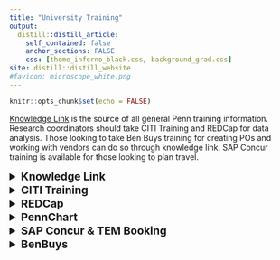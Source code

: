 ```yaml
---
title: "University Training"
output:
  distill::distill_article:
    self_contained: false
    anchor_sections: FALSE
    css: [theme_inferno_black.css, background_grad.css]
site: distill::distill_website
#favicon: microscope_white.png
---
```


```r

knitr::opts_chunk$set(echo = FALSE)

```
  
[Knowledge Link](https://knowledgelink.upenn.edu/) is the source of all general Penn training information. Research coordinators should take CITI Training and REDCap for data analysis. Those looking to take Ben Buys training for creating POs and working with vendors can do so through knowledge link. SAP Concur training is available for those looking to plan travel.  

<details>
<summary style='font-size:1.2rem'> **Knowledge Link** </summary>   
[Knowledge Link](https://knowledgelink.upenn.edu/) is the source of all general Penn training information. Please note not all trainings are necessary for every employee. Annual Penn Profiler assessment will determine your training needs. Speak to your supervisor if you are unsure about any training. HR will also discuss training information and send you automatic updates of required trainings. Some of the Penn-required trainings for new employees:

- Welcome to the Perelman School of Medicine!  
- Protecting Patient Information (HIPAA)  
- Penn Profiler Training Assessment – UNIV  
- Prevention of COVID-19 Transmission In Penn Research Labs-EHRS 
[eLearning] Unconscious Bias for Faculty, Staff, and Students  
- Getting to Penn  
- Safety & Security 
- Penn Medicine Academic Computing Services (PMACS)  
- History & Structure of PSOM 
- Medical Education at PSOM 
- Inclusion & Diversity  
- Perelman School of Medicine New Staff Orientation (For staff)  
- [PennChart Training for Researchers](https://www.med.upenn.edu/ocr/training-and-resources.html) 
- CITI Training - Human Subjects  
</details>


<details>
<summary style='font-size:1.2rem'> **CITI Training** </summary> 
If you are interested in taking the CITI courses, follow the steps on the pdf linked here to set up training for the first time: [Assigning CITI Training PDF](https://acrobat.adobe.com/link/review?uri=urn:aaid:scds:US:21c3fb17-f35f-3fee-8cd4-5da13c3eb365). As you register in the CITI website, the appropriate responses should be: 1) select “Protection of Human Subjects”; 2. say no to the CHOP questions: 3) select “Group 1: Biomedical Research”.  Finally, for GCP, you can say “yes” or “no”.  If you want training beyond the initial, you can take GCP either through CITI or through Penn (they have their our course in Knowledgelink). GCP is required for research coordinators. 

- [UPENN IRB website](https://irb.upenn.edu/) 
- [CITI Training](https://irb.upenn.edu/mission-institutional-review-board-irb/guidance/citi-human-research-protections-training) 
</details>


<details>
<summary style='font-size:1.2rem'> **REDCap** </summary> 
OCR hosts several REDCap training courses which can be found on [Knowledge Link](https://knowledgelink.upenn.edu/). After logging in (using your PennKey and password), search “REDCap” in the “Find Learning” dashboard. Additional trainings (both instructor-led and eLearning) will be added soon. 

[REDCap: Best Practices for Maintaining HIPAA Compliance and Protecting Personal Health Information (PHI)](https://performancemanager4.successfactors.com/saml2/Login?company=71508P&RelayState=/sf/learning?destUrl=https%253a%252f%252fupenn%252eplateau%252ecom%252flearning%252fuser%252fdeeplink%255fredirect%252ejsp%253flinkId%253dONLINE%255fCONTENT%255fSTRUCTURE%2526componentID%253dUP%252e40009%252eITEM%252eREDCAPPHI%2526componentTypeID%253dDOC%2526revisionDate%253d1643722320000%2526fromSF%253dY&company=71508P&_s.crb=wDEu2aCJIIn3VVLPAIkwUpHhv1bLUVLQQxxeE5pybz8%253d) is now required for new users at the time of account creation. The training takes only 5-10 minutes to complete and covers practical ways to make sure any PHI entered into the tool is secure, access is limited, and inappropriate exporting is prevented. You will need to [request access after completion of training](https://redcap.med.upenn.edu/surveys/?s=YbCvd4).

If you have any questions at all, please reach out directly to [psom-ocrops@pobox.upenn.edu](mailto:psom-ocrops@pobox.upenn.edu) or [lauraee@upenn.edu](psom-ocrops@pobox.upenn.edu).  
</details>


<details>
<summary style='font-size:1.2rem'> **PennChart** </summary>  
- [About PennChart](https://www.med.upenn.edu/ocr/about-pennchart2.html)
- [PennChart Training](https://www.med.upenn.edu/ocr/training-and-resources.html)

- If you want View Only EPIC access, at a minimum you should take “PennChart View Only” Training: PennChart Clinical View Only (COURSE HS.20001.ITEM.ISEPCVIEWONLY)   

- If you want full Research Coordinator Access, you will need to take two courses: 
  
    - [PennChart Training for Research Coordinators](https://upenn.plateau.com/learning/user/catalogsearch/catalogSearchDispatchAction.do?searchType=filteredSearch&keywords=PennChart): COURSE UP.40009.ITEM.HSRWS148

    - [PennChart Training for Ambulatory Medical Assistants (MA) and Clinical Research Coordinators (CRC)](https://upenn.plateau.com/learning/user/catalogsearch/catalogSearchDispatchAction.do?searchType=filteredSearch&keywords=PennChart): COURSE HS.20001.ITEM.PCAMBMA  
 
This RC access allows for RCs to create notes in PennChart. If you have a clinical trial monitored by Office of Clinical Research, they require RCs to take the longer series. But for chart abstraction, typically the View Only course is sufficient.  
</details>


<details>
<summary style='font-size:1.2rem'> **SAP Concur & TEM Booking** </summary>  
Used to reimburse travel or event expenses and book travel. Instructor-led demonstration and discussion on Travel & Expense Management at Penn. Demonstration will include Travel Booking as well as creating and submitting an Expense Report.  Discussion topics will include but are not limited to policy, procedure, and practice for travel booking and expense reimbursement for faculty, staff, and students. [Link to Knowledge Link training](https://upenn.plateau.com/learning/user/common/viewItemDetails.do?componentTypeID=COURSE&componentID=UP%2e87022%2eITEM%2eTEM004&revisionDate=1411763520000&fromHistory=true&menuGroup=Learning&menuItem=Learning%20History). 
</details>

<details>
<summary style='font-size:1.2rem'> **BenBuys** </summary>  
BenBuys training hould be taken for any employee looking to order supplies for office or lab. [Link to Knowledge Link Training Sign Up](https://upenn.plateau.com/learning/user/common/viewItemDetails.do?componentTypeID=COURSE&componentID=UP%2e87022%2eITEM%2eBEN006&revisionDate=1349064000000&fromHistory=true&menuGroup=Learning&menuItem=Learning%20History) 

This course is intended for administrative and support staff of the University who will need the ability to submit office or lab orders through the Penn Marketplace, as well as the ability to place custom, service, and special request orders.  

While awaiting training, feel free to shop as a 'Shopper' in the Penn Marketplace. No training is required. Go to: [Shop at the Penn Marketplace](https://cms.business-services.upenn.edu/purchasing/making-purchases/penn-marketplace.html).   

Students have the option of bringing the following course material with them to class:  

- [Requisitioner User Guide](https://benhelps.freshservice.com/a/solutions/articles/15000046328).  

- [Commodity Matrix for approvable purchases](https://benhelps.freshservice.com/support/solutions/articles/15000046132-commodity-matrix) 

- [Object Codes for the Budgets Strings](https://www.finance.upenn.edu/object-codes/) 
</details>


 <br>

 <br>

 <br>
 
